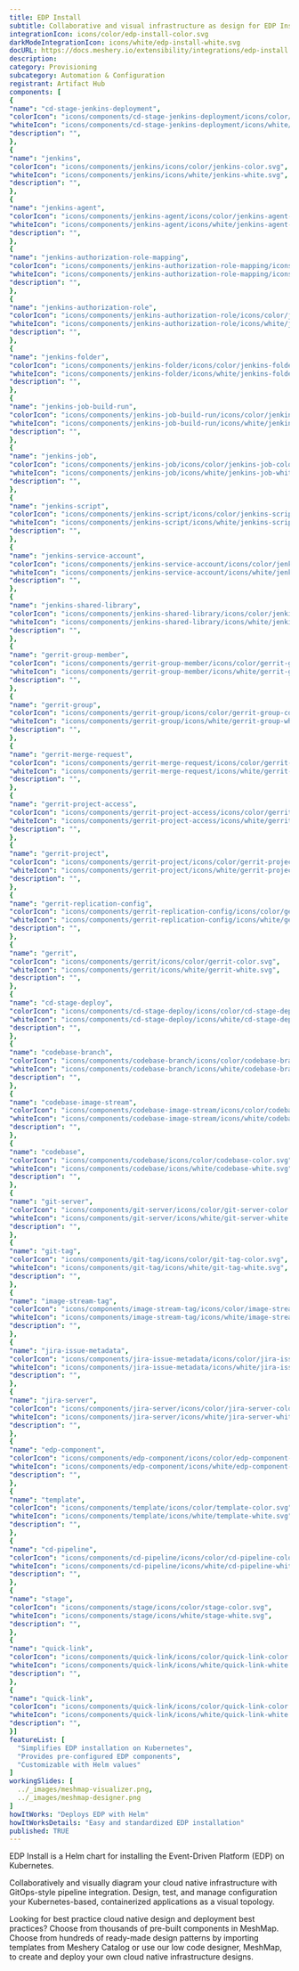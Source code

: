 ```yaml
---
title: EDP Install
subtitle: Collaborative and visual infrastructure as design for EDP Install
integrationIcon: icons/color/edp-install-color.svg
darkModeIntegrationIcon: icons/white/edp-install-white.svg
docURL: https://docs.meshery.io/extensibility/integrations/edp-install
description: 
category: Provisioning
subcategory: Automation & Configuration
registrant: Artifact Hub
components: [
{
"name": "cd-stage-jenkins-deployment",
"colorIcon": "icons/components/cd-stage-jenkins-deployment/icons/color/cd-stage-jenkins-deployment-color.svg",
"whiteIcon": "icons/components/cd-stage-jenkins-deployment/icons/white/cd-stage-jenkins-deployment-white.svg",
"description": "",
},
{
"name": "jenkins",
"colorIcon": "icons/components/jenkins/icons/color/jenkins-color.svg",
"whiteIcon": "icons/components/jenkins/icons/white/jenkins-white.svg",
"description": "",
},
{
"name": "jenkins-agent",
"colorIcon": "icons/components/jenkins-agent/icons/color/jenkins-agent-color.svg",
"whiteIcon": "icons/components/jenkins-agent/icons/white/jenkins-agent-white.svg",
"description": "",
},
{
"name": "jenkins-authorization-role-mapping",
"colorIcon": "icons/components/jenkins-authorization-role-mapping/icons/color/jenkins-authorization-role-mapping-color.svg",
"whiteIcon": "icons/components/jenkins-authorization-role-mapping/icons/white/jenkins-authorization-role-mapping-white.svg",
"description": "",
},
{
"name": "jenkins-authorization-role",
"colorIcon": "icons/components/jenkins-authorization-role/icons/color/jenkins-authorization-role-color.svg",
"whiteIcon": "icons/components/jenkins-authorization-role/icons/white/jenkins-authorization-role-white.svg",
"description": "",
},
{
"name": "jenkins-folder",
"colorIcon": "icons/components/jenkins-folder/icons/color/jenkins-folder-color.svg",
"whiteIcon": "icons/components/jenkins-folder/icons/white/jenkins-folder-white.svg",
"description": "",
},
{
"name": "jenkins-job-build-run",
"colorIcon": "icons/components/jenkins-job-build-run/icons/color/jenkins-job-build-run-color.svg",
"whiteIcon": "icons/components/jenkins-job-build-run/icons/white/jenkins-job-build-run-white.svg",
"description": "",
},
{
"name": "jenkins-job",
"colorIcon": "icons/components/jenkins-job/icons/color/jenkins-job-color.svg",
"whiteIcon": "icons/components/jenkins-job/icons/white/jenkins-job-white.svg",
"description": "",
},
{
"name": "jenkins-script",
"colorIcon": "icons/components/jenkins-script/icons/color/jenkins-script-color.svg",
"whiteIcon": "icons/components/jenkins-script/icons/white/jenkins-script-white.svg",
"description": "",
},
{
"name": "jenkins-service-account",
"colorIcon": "icons/components/jenkins-service-account/icons/color/jenkins-service-account-color.svg",
"whiteIcon": "icons/components/jenkins-service-account/icons/white/jenkins-service-account-white.svg",
"description": "",
},
{
"name": "jenkins-shared-library",
"colorIcon": "icons/components/jenkins-shared-library/icons/color/jenkins-shared-library-color.svg",
"whiteIcon": "icons/components/jenkins-shared-library/icons/white/jenkins-shared-library-white.svg",
"description": "",
},
{
"name": "gerrit-group-member",
"colorIcon": "icons/components/gerrit-group-member/icons/color/gerrit-group-member-color.svg",
"whiteIcon": "icons/components/gerrit-group-member/icons/white/gerrit-group-member-white.svg",
"description": "",
},
{
"name": "gerrit-group",
"colorIcon": "icons/components/gerrit-group/icons/color/gerrit-group-color.svg",
"whiteIcon": "icons/components/gerrit-group/icons/white/gerrit-group-white.svg",
"description": "",
},
{
"name": "gerrit-merge-request",
"colorIcon": "icons/components/gerrit-merge-request/icons/color/gerrit-merge-request-color.svg",
"whiteIcon": "icons/components/gerrit-merge-request/icons/white/gerrit-merge-request-white.svg",
"description": "",
},
{
"name": "gerrit-project-access",
"colorIcon": "icons/components/gerrit-project-access/icons/color/gerrit-project-access-color.svg",
"whiteIcon": "icons/components/gerrit-project-access/icons/white/gerrit-project-access-white.svg",
"description": "",
},
{
"name": "gerrit-project",
"colorIcon": "icons/components/gerrit-project/icons/color/gerrit-project-color.svg",
"whiteIcon": "icons/components/gerrit-project/icons/white/gerrit-project-white.svg",
"description": "",
},
{
"name": "gerrit-replication-config",
"colorIcon": "icons/components/gerrit-replication-config/icons/color/gerrit-replication-config-color.svg",
"whiteIcon": "icons/components/gerrit-replication-config/icons/white/gerrit-replication-config-white.svg",
"description": "",
},
{
"name": "gerrit",
"colorIcon": "icons/components/gerrit/icons/color/gerrit-color.svg",
"whiteIcon": "icons/components/gerrit/icons/white/gerrit-white.svg",
"description": "",
},
{
"name": "cd-stage-deploy",
"colorIcon": "icons/components/cd-stage-deploy/icons/color/cd-stage-deploy-color.svg",
"whiteIcon": "icons/components/cd-stage-deploy/icons/white/cd-stage-deploy-white.svg",
"description": "",
},
{
"name": "codebase-branch",
"colorIcon": "icons/components/codebase-branch/icons/color/codebase-branch-color.svg",
"whiteIcon": "icons/components/codebase-branch/icons/white/codebase-branch-white.svg",
"description": "",
},
{
"name": "codebase-image-stream",
"colorIcon": "icons/components/codebase-image-stream/icons/color/codebase-image-stream-color.svg",
"whiteIcon": "icons/components/codebase-image-stream/icons/white/codebase-image-stream-white.svg",
"description": "",
},
{
"name": "codebase",
"colorIcon": "icons/components/codebase/icons/color/codebase-color.svg",
"whiteIcon": "icons/components/codebase/icons/white/codebase-white.svg",
"description": "",
},
{
"name": "git-server",
"colorIcon": "icons/components/git-server/icons/color/git-server-color.svg",
"whiteIcon": "icons/components/git-server/icons/white/git-server-white.svg",
"description": "",
},
{
"name": "git-tag",
"colorIcon": "icons/components/git-tag/icons/color/git-tag-color.svg",
"whiteIcon": "icons/components/git-tag/icons/white/git-tag-white.svg",
"description": "",
},
{
"name": "image-stream-tag",
"colorIcon": "icons/components/image-stream-tag/icons/color/image-stream-tag-color.svg",
"whiteIcon": "icons/components/image-stream-tag/icons/white/image-stream-tag-white.svg",
"description": "",
},
{
"name": "jira-issue-metadata",
"colorIcon": "icons/components/jira-issue-metadata/icons/color/jira-issue-metadata-color.svg",
"whiteIcon": "icons/components/jira-issue-metadata/icons/white/jira-issue-metadata-white.svg",
"description": "",
},
{
"name": "jira-server",
"colorIcon": "icons/components/jira-server/icons/color/jira-server-color.svg",
"whiteIcon": "icons/components/jira-server/icons/white/jira-server-white.svg",
"description": "",
},
{
"name": "edp-component",
"colorIcon": "icons/components/edp-component/icons/color/edp-component-color.svg",
"whiteIcon": "icons/components/edp-component/icons/white/edp-component-white.svg",
"description": "",
},
{
"name": "template",
"colorIcon": "icons/components/template/icons/color/template-color.svg",
"whiteIcon": "icons/components/template/icons/white/template-white.svg",
"description": "",
},
{
"name": "cd-pipeline",
"colorIcon": "icons/components/cd-pipeline/icons/color/cd-pipeline-color.svg",
"whiteIcon": "icons/components/cd-pipeline/icons/white/cd-pipeline-white.svg",
"description": "",
},
{
"name": "stage",
"colorIcon": "icons/components/stage/icons/color/stage-color.svg",
"whiteIcon": "icons/components/stage/icons/white/stage-white.svg",
"description": "",
},
{
"name": "quick-link",
"colorIcon": "icons/components/quick-link/icons/color/quick-link-color.svg",
"whiteIcon": "icons/components/quick-link/icons/white/quick-link-white.svg",
"description": "",
},
{
"name": "quick-link",
"colorIcon": "icons/components/quick-link/icons/color/quick-link-color.svg",
"whiteIcon": "icons/components/quick-link/icons/white/quick-link-white.svg",
"description": "",
}]
featureList: [
  "Simplifies EDP installation on Kubernetes",
  "Provides pre-configured EDP components",
  "Customizable with Helm values"
]
workingSlides: [
  ../_images/meshmap-visualizer.png,
  ../_images/meshmap-designer.png
]
howItWorks: "Deploys EDP with Helm"
howItWorksDetails: "Easy and standardized EDP installation"
published: TRUE
---
```

<p>
EDP Install is a Helm chart for installing the Event-Driven Platform (EDP) on Kubernetes.
</p>
<p>
    Collaboratively and visually diagram your cloud native infrastructure with GitOps-style pipeline integration. Design, test, and manage configuration your Kubernetes-based, containerized applications as a visual topology.
</p>
<p>
    Looking for best practice cloud native design and deployment best practices? Choose from thousands of pre-built components in MeshMap. Choose from hundreds of ready-made design patterns by importing templates from Meshery Catalog or use our low code designer, MeshMap, to create and deploy your own cloud native infrastructure designs.
</p>
